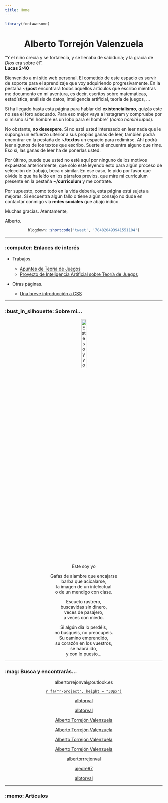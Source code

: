 ```yaml
---
title: Home
---
```


```r
library(fontawesome)
```

<link rel="stylesheet" href="https://cdnjs.cloudflare.com/ajax/libs/font-awesome/4.7.0/css/font-awesome.min.css">
<!-- ![Wizard](images/partywizard.gif) -->

<center><h1 class = "rocksalt"> Alberto Torrejón Valenzuela </h1></center>

<div class = "textslide"> "Y el niño crecía y se fortalecía, y se llenaba de sabiduría; y la gracia de *Dios* era sobre él". <br> **Lucas 2:40** </div>

<div class="just">
<span class = "primerapalabra">B</span>ienvenido a mi sitio web personal. El cometido de este espacio es servir de soporte para el aprendizaje que voy adquiriendo progresivamente. En la pestaña **~/post** encontrará todos aquellos artículos que escribo mientras me documento en mi aventura, es decir, escritos sobre <span class = "salmon">matemáticas</span>, <span class = "lila">estadística</span>, <span class = "fg">análisis de datos</span>, <span class = "db">inteligencia artificial</span>, <span class = "dgr">teoría de juegos</span>, ...

Si ha llegado hasta esta página para hablar del **existencialismo**, quizás este no sea el foro adecuado. Para eso mejor vaya a Instagram y compruebe por sí mismo si "el hombre es un lobo para el hombre" (*homo homini lupus*). 

No obstante, **no desespere**. Si no está usted interesado en leer nada que le suponga un esfuerzo ulterior a sus propias ganas de leer, también podrá encontrar en la pestaña de **~/textos** un espacio para redimirse. Ahí podrá leer algunos de los textos que escribo. Suerte si encuentra alguno que rime. Eso sí, las ganas de leer ha de ponerlas usted. 

Por último, puede que usted no esté aquí por ninguno de los motivos expuestos anteriormente, que sólo esté leyendo esto para algún proceso de selección de trabajo, beca o similar. En ese caso, le pido por favor que olvide lo que ha leído en los párrafos previos, que mire mi currículum presente en la pestaña **~/currículum** y me contrate.

Por supuesto, como todo en la vida debería, esta página está sujeta a mejoras. Si encuentra algún fallo o tiene algún consejo no dude en contactar conmigo vía **redes sociales** que abajo indico. 

Muchas gracias. Atentamente,

Alberto.
</div>

<center>
```r
blogdown::shortcode('tweet', '784820493941551104')
```
</center>

---

### <span class="specialelite"> :computer: Enlaces de interés </span>

- Trabajos.

  + [Apuntes de Teoría de Juegos](https://torrejonvalenzuela.com/pdf/TFG.pdf)
  + [Proyecto de Inteligencia Artificial sobre Teoría de Juegos](https://albtorval.shinyapps.io/IA_Juegos_Proyecto/)

- Otras páginas.

  + [Una breve introducción a CSS](http://torrejonvalenzuela.sytes.net/intro_css/)
  
---

### <span class="specialelite"> :bust_in_silhouette: Sobre mí... </span>

<center> ![Este soy yo](images/alberto.jpg){ width=20% height=20% } </center>

<center>
Gafas de alambre que encajarse <br>
barba que acicalarse, <br>
la imagen de un intelectual <br> 
o de un mendigo con clase. <br>

Escueto rastrero, <br>
buscavidas sin dinero, <br>
veces de pasajero, <br>
a veces con miedo.<br>

Si algún día lo perdéis, <br>
no busquéis, no preocupéis. <br>
Su camino emprendido, <br>
su corazón en los vuestros, <br>
se habrá ido, <br>
y con lo puesto... <br>
</center>

---

### <span class="specialelite"> :mag: Busca y encontrarás... </span>

<center>
<i class="fa fa-envelope fa-2x"></i> albertorrejonval@outlook.es

<a href="https://rpubs.com/albtorval">`r fa("r-project", height = "30px")`</a>

<i class="fa fa-github fa-2x"></i> <a href="https://github.com/albtorval">albtorval</a>

<i class="fa fa-gitlab fa-2x"></i> <a href="https://gitlab.com/albtorval">albtorval</a>

<i class="fa fa-stack-overflow fa-2x"></i> <a href="https://stackoverflow.com/users/9373493/alberto-torrejon-valenzuela">Alberto Torrejón Valenzuela</a>

<i class="fa fa-linkedin fa-2x"></i> <a href="https://www.linkedin.com/in/alberto-torrej%C3%B3n-valenzuela-851680174/">Alberto Torrejón Valenzuela</a>

<i class="fa fa-youtube fa-2x"></i> <a href="https://www.youtube.com/channel/UCKVeevNH8YhcPlIfNQv2Z9g?view_as=subscriber">Alberto Torrejón Valenzuela</a>

<i class="fa fa-facebook fa-2x"></i> <a href="https://www.facebook.com/alberto.torrejonvalenzuela/">Alberto Torrejón Valenzuela</a>

<i class="fa fa-instagram fa-2x"></i> <a href="https://www.instagram.com/albertorrejonval/?hl=es">albertorrrejonval</a>

<i class="fa fa-twitter fa-2x"></i> <a href="https://twitter.com/ajedre97">ajedre97</a>

<i class="fa fa-reddit fa-2x"></i> <a href="https://www.reddit.com/user/albtorval">albtorval</a> 

</center>

---

### <span class="specialelite"> :memo: Artículos </span>
